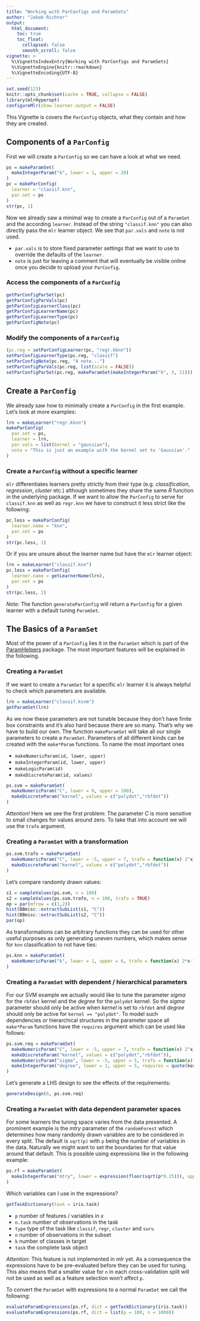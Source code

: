 ```yaml
---
title: "Working with ParConfigs and ParamSets"
author: "Jakob Richter"
output:
  html_document:
    toc: true
    toc_float:
      collapsed: false
      smooth_scroll: false
vignette: >
  %\VignetteIndexEntry{Working with ParConfigs and ParamSets}
  %\VignetteEngine{knitr::rmarkdown}
  %\VignetteEncoding{UTF-8}
---
```


```r
set.seed(123)
knitr::opts_chunk$set(cache = TRUE, collapse = FALSE)
library(mlrHyperopt)
configureMlr(show.learner.output = FALSE)
```

This Vignette is covers the `ParConfig` objects, what they contain and how they are created.

## Components of a `ParConfig`

First we will create a `ParConfig` so we can have a look at what we need.

```r
ps = makeParamSet(
  makeIntegerParam("k", lower = 1, upper = 20)
)
pc = makeParConfig(
  learner = "classif.knn",
  par.set = ps
)
str(pc, 1)
```

Now we already saw a minimal way to create a `ParConfig` out of a `ParamSet` and the according `learner`.
Instead of the string `"classif.knn"` you can also directly pass the `mlr` learner object.
We see that `par.vals` and `note` is not used. 

* `par.vals` is to store fixed parameter settings that we want to use to override the defaults of the `learner`.
* `note` is just for leaving a comment that will eventually be visible online once you decide to upload your `ParConfig`.

### Access the components of a `ParConfig`

```r
getParConfigParSet(pc)
getParConfigParVals(pc)
getParConfigLearnerClass(pc)
getParConfigLearnerName(pc)
getParConfigLearnerType(pc)
getParConfigNote(pc)
```

### Modify the components of a `ParConfig`

```r
(pc.reg = setParConfigLearner(pc, "regr.kknn"))
setParConfigLearnerType(pc.reg, "classif")
setParConfigNote(pc.reg, "A note...")
setParConfigParVals(pc.reg, list(scale = FALSE))
setParConfigParSet(pc.reg, makeParamSet(makeIntegerParam("k", 3, 11)))
```

## Create a `ParConfig`

We already saw how to minimally create a `ParConfig` in the first example.
Let's look at more examples:
```r
lrn = makeLearner("regr.kknn")
makeParConfig(
  par.set = ps,
  learner = lrn,
  par.vals = list(kernel = "gaussian"),
  note = "This is just an example with the kernel set to 'Gaussian'."
)
```

### Create a `ParConfig` without a specific learner

`mlr` differentiates learners pretty strictly from their type (e.g. *classification*, *regression*, *cluster* etc.) although sometimes they share the same *R* function in the underlying package.
If we want to allow the `ParConfig` to serve for `classif.knn` as well as `regr.knn` we have to construct it less strict like the following:

```r
pc.less = makeParConfig(
  learner.name = "knn",
  par.set = ps
)
str(pc.less, 1)
```

Or if you are unsure about the learner name but have the `mlr` learner object:
```r
lrn = makeLearner("classif.knn")
pc.less = makeParConfig(
  learner.name = getLearnerName(lrn),
  par.set = ps
)
str(pc.less, 1)
```

_Note:_ The function `generateParConfig` will return a `ParConfig` for a given learner with a default tuning `ParamSet`.

## The Basics of a `ParamSet`

Most of the power of a `ParConfig` lies it in the `ParamSet` which is part of the [ParamHelpers](https://github.com/berndbischl/ParamHelpers) package.
The most important features will be explained in the following.

### Creating a `ParamSet`

If we want to create a `ParamSet` for a specific `mlr` learner it is always helpful to check which parameters are available.
```r
lrn = makeLearner("classif.ksvm")
getParamSet(lrn)
```

As we now these parameters are not tunable because they don't have finite box constraints and it's also hard because there are so many.
That's why we have to build our own.
The function `makeParamSet` will take all our single parameters to create a `ParamSet`.
Parameters of all different kinds can be created with the `make*Param` functions.
To name the most important ones

* `makeNumericParam(id, lower, upper)`
* `makeIntegerParam(id, lower, upper)`
* `makeLogicParam(id)`
* `makeDiscreteParam(id, values)`

```r
ps.svm = makeParamSet(
  makeNumericParam("C", lower = 0, upper = 100),
  makeDiscreteParam("kernel", values = c("polydot","rbfdot"))
)
```

*Attention!*
Here we see the first problem:
The parameter _C_ is more sensitive to small changes for values around zero.
To take that into account we will use the `trafo` argument.

### Creating a `ParamSet` with a transformation

```r
ps.svm.trafo = makeParamSet(
  makeNumericParam("C", lower = -5, upper = 7, trafo = function(x) 2^x),
  makeDiscreteParam("kernel", values = c("polydot","rbfdot"))
)
```

Let's compare randomly drawn values:

```r
s1 = sampleValues(ps.svm, n = 100)
s2 = sampleValues(ps.svm.trafo, n = 100, trafo = TRUE)
op = par(mfrow = c(1,2))
hist(BBmisc::extractSubList(s1, "C"))
hist(BBmisc::extractSubList(s2, "C"))
par(op)
```

As transformations can be arbitrary functions they can be used for other useful purposes as only generating uneven numbers, which makes sense for `knn` classification to not have ties:
```r
ps.knn = makeParamSet(
  makeNumericParam("k", lower = 1, upper = 6, trafo = function(x) 2*x-1)
)
```

### Creating a `ParamSet` with dependent / hierarchical parameters

For our SVM example we actually would like to tune the parameter _sigma_ for the `rbfdot` kernel and the _degree_ for the `polydot` kernel.
So the _sigma_ parameter should only be active when _kernel_ is set to `rbfdot` and _degree_ should only be active for `kernel == "polydot"`.
To model such dependencies or hierarchical structures in the parameter space all `make*Param` functions have the `requires` argument which can be used like follows:

```r
ps.svm.req = makeParamSet(
  makeNumericParam("C", lower = -5, upper = 7, trafo = function(x) 2^x),
  makeDiscreteParam("kernel", values = c("polydot","rbfdot")),
  makeNumericParam("sigma", lower = -5, upper = 5, trafo = function(x) 2^x, requires = quote(kernel == "rbfdot")),
  makeIntegerParam("degree", lower = 1, upper = 5, requires = quote(kernel == "polydot"))
)
```

Let's generate a LHS design to see the effects of the requirements: 

```r
generateDesign(6, ps.svm.req)
```

### Creating a `ParamSet` with data dependent parameter spaces

For some learners the tuning space varies from the data presented.
A prominent example is the _mtry_ parameter of the `randomForest` which determines how many randomly drawn variables are to be considered in every split. 
The default is `sqrt(p)` with `p` being the number of variables in the data.
Naturally we might want to set the boundaries for that value around that default.
This is possible using expressions like in the following example:

```r
ps.rf = makeParamSet(
  makeIntegerParam("mtry", lower = expression(floor(sqrt(p*0.25))), upper = expression(ceiling(sqrt(p*0.75))))
)
```

Which variables can I use in the expressions? 

```r
getTaskDictionary(task = iris.task)
```

* `p` number of features / variables in _x_
* `n.task` number of observations in the task
* `type` type of the task like `classif`, `regr`, `cluster` and `surv`.
* `n` number of observations in the subset
* `k` number of classes in target
* `task` the complete task object

*Attention:*
This feature is not implemented in mlr yet.
As a consequence the expressions have to be pre-evaluated before they can be used for tuning.
This also means that a smaller value for `n` in each cross-validation split will not be used as well as a feature selection won't affect `p`.

To convert the `ParamSet` with expressions to a normal `ParamSet` we call the following:
```r
evaluateParamExpressions(ps.rf, dict = getTaskDictionary(iris.task))
evaluateParamExpressions(ps.rf, dict = list(p = 100, n = 1000))
```







